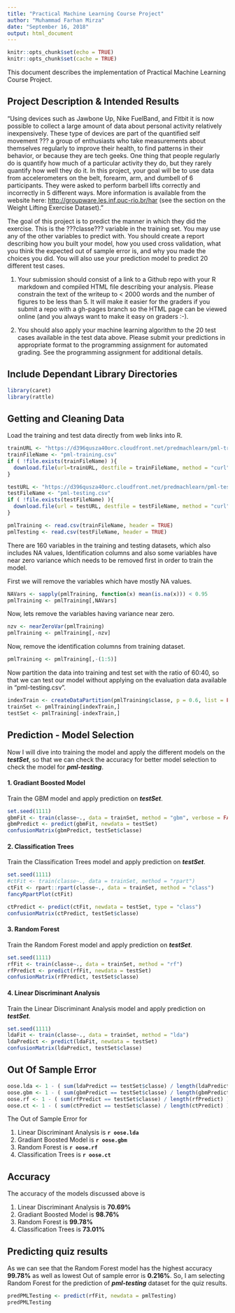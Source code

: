 ---
title: "Practical Machine Learning Course Project"
author: "Muhammad Farhan Mirza"
date: "September 16, 2018"
output: html_document
---

```{r setup, include=FALSE}
knitr::opts_chunk$set(echo = TRUE)
knitr::opts_chunk$set(cache = TRUE)
```

This document describes the implementation of Practical Machine Learning Course Project. 

## Project Description & Intended Results

"Using devices such as Jawbone Up, Nike FuelBand, and Fitbit it is now possible to collect a large amount of data about personal activity relatively inexpensively. These type of devices are part of the quantified self movement ??? a group of enthusiasts who take measurements about themselves regularly to improve their health, to find patterns in their behavior, or because they are tech geeks. One thing that people regularly do is quantify how much of a particular activity they do, but they rarely quantify how well they do it. In this project, your goal will be to use data from accelerometers on the belt, forearm, arm, and dumbell of 6 participants. They were asked to perform barbell lifts correctly and incorrectly in 5 different ways. More information is available from the website here: <http://groupware.les.inf.puc-rio.br/har> (see the section on the Weight Lifting Exercise Dataset)."

The goal of this project is to predict the manner in which they did the exercise. This is the ???classe??? variable in the training set. You may use any of the other variables to predict with. You should create a report describing how you built your model, how you used cross validation, what you think the expected out of sample error is, and why you made the choices you did. You will also use your prediction model to predict 20 different test cases.

1.  Your submission should consist of a link to a Github repo with your R markdown and compiled HTML file describing your analysis. Please constrain the text of the writeup to < 2000 words and the number of figures to be less than 5. It will make it easier for the graders if you submit a repo with a gh-pages branch so the HTML page can be viewed online (and you always want to make it easy on graders :-).
        
2.  You should also apply your machine learning algorithm to the 20 test cases available in the test data above. Please submit your predictions in appropriate format to the programming assignment for automated grading. See the programming assignment for additional details.

## Include Dependant Library Directories

```{R}
library(caret)
library(rattle)
```

## Getting and Cleaning Data

Load the training and test data directly from web links into R.
```{r}
trainURL <- "https://d396qusza40orc.cloudfront.net/predmachlearn/pml-training.csv"
trainFileName <- "pml-training.csv"
if ( !file.exists(trainFileName) ){
  download.file(url=trainURL, destfile = trainFileName, method = "curl")
}

testURL <- "https://d396qusza40orc.cloudfront.net/predmachlearn/pml-testing.csv"
testFileName <- "pml-testing.csv"
if ( !file.exists(testFileName) ){
  download.file(url = testURL, destfile = testFileName, method = "curl")
}

pmlTraining <- read.csv(trainFileName, header = TRUE)
pmlTesting <- read.csv(testFileName, header = TRUE)
```

There are 160 variables in the training and testing datasets, which also includes NA values, Identification columns and also some variables have near zero variance which needs to be removed first in order to train the model.

First we will remove the variables which have mostly NA values.
```{r}
NAVars <- sapply(pmlTraining, function(x) mean(is.na(x))) < 0.95
pmlTraining <- pmlTraining[,NAVars]
```

Now, lets remove the variables having variance near zero.
```{r}
nzv <- nearZeroVar(pmlTraining)
pmlTraining <- pmlTraining[,-nzv]
```
Now, remove the identification columns from training dataset.
```{r}
pmlTraining <- pmlTraining[,-(1:5)]
```

Now partition the data into training and test set with the ratio of 60:40, so that we can test our model without applying on the evaluation data available in "pml-testing.csv".
```{r}
indexTrain <- createDataPartition(pmlTraining$classe, p = 0.6, list = FALSE)
trainSet <- pmlTraining[indexTrain,]
testSet <- pmlTraining[-indexTrain,]
```

## Prediction - Model Selection

Now I will dive into training the model and apply the different models on the ***testSet***, so that we can check the accuracy for better model selection to check the model for ***pml-testing***.

#### 1. Gradiant Boosted Model

Train the GBM model and apply prediction on ***testSet***.
```{r}
set.seed(1111)
gbmFit <- train(classe~., data = trainSet, method = "gbm", verbose = FALSE)
gbmPredict <- predict(gbmFit, newdata = testSet)
confusionMatrix(gbmPredict, testSet$classe)
```
#### 2. Classification Trees

Train the Classification Trees model and apply prediction on ***testSet***.
```{r}
set.seed(1111)
#ctFit <- train(classe~., data = trainSet, method = "rpart")
ctFit <- rpart::rpart(classe~., data = trainSet, method = "class")
fancyRpartPlot(ctFit)
```

```{r}
ctPredict <- predict(ctFit, newdata = testSet, type = "class")
confusionMatrix(ctPredict, testSet$classe)
```

#### 3. Random Forest

Train the Random Forest model and apply prediction on ***testSet***.
```{r}
set.seed(1111)
rfFit <- train(classe~., data = trainSet, method = "rf")
rfPredict <- predict(rfFit, newdata = testSet)
confusionMatrix(rfPredict, testSet$classe)
```

#### 4. Linear Discriminant Analysis

Train the Linear Discriminant Analysis model and apply prediction on ***testSet***.
```{r}
set.seed(1111)
ldaFit <- train(classe~., data = trainSet, method = "lda")
ldaPredict <- predict(ldaFit, newdata = testSet)
confusionMatrix(ldaPredict, testSet$classe)
```

## Out Of Sample Error

```{r}
oose.lda <- 1 - ( sum(ldaPredict == testSet$classe) / length(ldaPredict) )
oose.gbm <- 1 - ( sum(gbmPredict == testSet$classe) / length(gbmPredict) )
oose.rf <- 1 - ( sum(rfPredict == testSet$classe) / length(rfPredict) )
oose.ct <- 1 - ( sum(ctPredict == testSet$classe) / length(ctPredict) )
```

The Out of Sample Error for

  1.  Linear Discriminant Analysis is **`r oose.lda`**
  2.  Gradiant Boosted Model is **`r oose.gbm`**
  3.  Random Forest is **`r oose.rf`**
  4.  Classification Trees is **`r oose.ct`**
  
## Accuracy

The accuracy of the models discussed above is

  1.  Linear Discriminant Analysis is **70.69%**
  2.  Gradiant Boosted Model is **98.76%**
  3.  Random Forest is **99.78%**
  4.  Classification Trees is **73.01%**
  
  
## Predicting quiz results

As we can see that the Random Forest model has the highest accuracy **99.78%** as well as lowest Out of sample error is **0.216%**. So, I am selecting Random Forest for the prediction of ***pml-testing*** dataset for the quiz results.

```{r}
predPMLTesting <- predict(rfFit, newdata = pmlTesting)
predPMLTesting
```